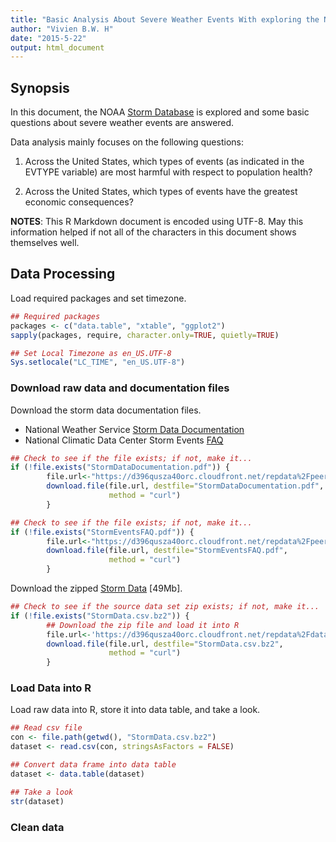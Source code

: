 ```yaml
---
title: "Basic Analysis About Severe Weather Events With exploring the NOOA Storm Database"
author: "Vivien B.W. H"
date: "2015-5-22"
output: html_document
---
```

## **Synopsis**
In this document, the NOAA [Storm Database](https://d396qusza40orc.cloudfront.net/repdata%2Fdata%2FStormData.csv.bz2) is explored and some basic questions about severe weather events are answered.  

Data analysis mainly focuses on the following questions:

1. Across the United States, which types of events (as indicated in the EVTYPE variable) are most harmful with respect to population health?

2. Across the United States, which types of events have the greatest economic consequences?


**NOTES**: This R Markdown document is encoded using UTF-8. May this information helped if not all of the characters in this document shows themselves well.

## **Data Processing**
Load required packages and set timezone.

```r
## Required packages
packages <- c("data.table", "xtable", "ggplot2")
sapply(packages, require, character.only=TRUE, quietly=TRUE)

## Set Local Timezone as en_US.UTF-8
Sys.setlocale("LC_TIME", "en_US.UTF-8")
```

### Download raw data and documentation files

Download the storm data documentation files.

* National Weather Service [Storm Data Documentation](https://d396qusza40orc.cloudfront.net/repdata%2Fpeer2_doc%2Fpd01016005curr.pdf)
* National Climatic Data Center Storm Events [FAQ](https://d396qusza40orc.cloudfront.net/repdata%2Fpeer2_doc%2FNCDC%20Storm%20Events-FAQ%20Page.pdf)

```r
## Check to see if the file exists; if not, make it...
if (!file.exists("StormDataDocumentation.pdf")) {
        file.url<-"https://d396qusza40orc.cloudfront.net/repdata%2Fpeer2_doc%2Fpd01016005curr.pdf"
        download.file(file.url, destfile="StormDataDocumentation.pdf", 
                      method = "curl")
        }

## Check to see if the file exists; if not, make it...
if (!file.exists("StormEventsFAQ.pdf")) {
        file.url<-"https://d396qusza40orc.cloudfront.net/repdata%2Fpeer2_doc%2FNCDC%20Storm%20Events-FAQ%20Page.pdf"
        download.file(file.url, destfile="StormEventsFAQ.pdf", 
                      method = "curl")
        }
```

Download the zipped [Storm Data](https://d396qusza40orc.cloudfront.net/repdata%2Fdata%2FStormData.csv.bz2) [49Mb].

```r
## Check to see if the source data set zip exists; if not, make it...
if (!file.exists("StormData.csv.bz2")) {
        ## Download the zip file and load it into R
        file.url<-'https://d396qusza40orc.cloudfront.net/repdata%2Fdata%2FStormData.csv.bz2'
        download.file(file.url, destfile="StormData.csv.bz2", 
                      method = "curl")
        }
```

### Load Data into R

Load raw data into R, store it into data table, and take a look.

```r
## Read csv file
con <- file.path(getwd(), "StormData.csv.bz2")
dataset <- read.csv(con, stringsAsFactors = FALSE)

## Convert data frame into data table
dataset <- data.table(dataset)

## Take a look
str(dataset)
```

### Clean data
